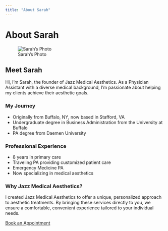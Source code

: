 ```yaml
---
title: "About Sarah"
---
```


# <i class="fas fa-user-md"></i> About Sarah

![Sarah's Photo](path/to/sarah-photo.jpg){.rounded .float-right .ms-3 style="max-width: 300px;"}

## <i class="fas fa-smile"></i> Meet Sarah

Hi, I'm Sarah, the founder of Jazz Medical Aesthetics. As a Physician Assistant with a diverse medical background, I'm passionate about helping my clients achieve their aesthetic goals.

### <i class="fas fa-road"></i> My Journey

- <i class="fas fa-map-marker-alt"></i> Originally from Buffalo, NY, now based in Stafford, VA
- <i class="fas fa-graduation-cap"></i> Undergraduate degree in Business Administration from the University at Buffalo
- <i class="fas fa-user-md"></i> PA degree from Daemen University

### <i class="fas fa-briefcase"></i> Professional Experience

- <i class="fas fa-calendar-alt"></i> 8 years in primary care
- <i class="fas fa-plane"></i> Traveling PA providing customized patient care
- <i class="fas fa-ambulance"></i> Emergency Medicine PA
- <i class="fas fa-spa"></i> Now specializing in medical aesthetics

### <i class="fas fa-question-circle"></i> Why Jazz Medical Aesthetics?

I created Jazz Medical Aesthetics to offer a unique, personalized approach to aesthetic treatments. By bringing these services directly to you, we ensure a comfortable, convenient experience tailored to your individual needs.

[<i class="fas fa-calendar-check"></i> Book an Appointment](#){.btn .btn-primary}